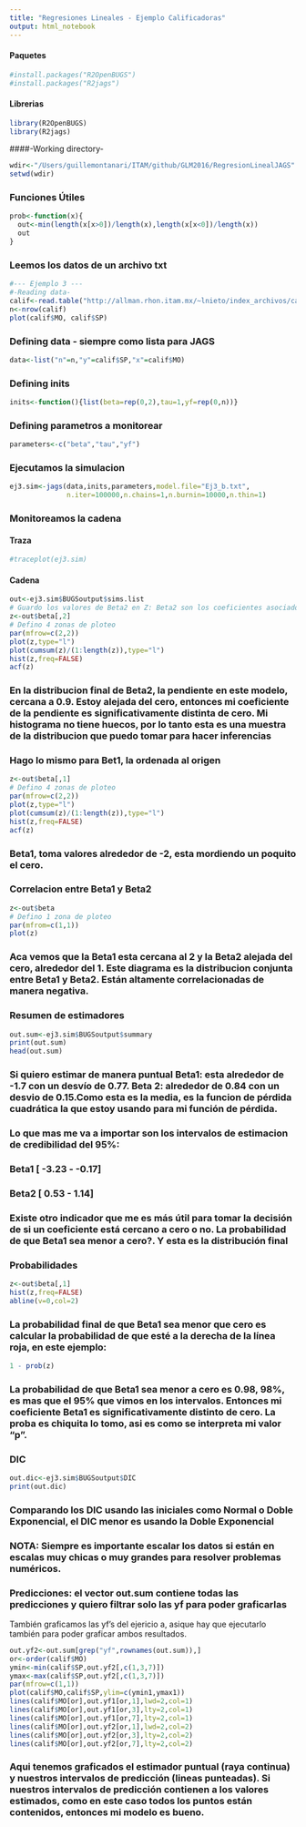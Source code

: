 ```yaml
---
title: "Regresiones Lineales - Ejemplo Calificadoras"
output: html_notebook
---
```


#### Paquetes
```r
#install.packages("R2OpenBUGS")
#install.packages("R2jags")
```

#### Librerias
```r
library(R2OpenBUGS)
library(R2jags)
```

####-Working directory-
```r
wdir<-"/Users/guillemontanari/ITAM/github/GLM2016/RegresionLinealJAGS"
setwd(wdir)
```

### Funciones Útiles
```r
prob<-function(x){
  out<-min(length(x[x>0])/length(x),length(x[x<0])/length(x))
  out
}
```

### Leemos los datos de un archivo txt
```r
#--- Ejemplo 3 ---
#-Reading data-
calif<-read.table("http://allman.rhon.itam.mx/~lnieto/index_archivos/calificaciones.txt",header=TRUE)
n<-nrow(calif)
plot(calif$MO, calif$SP)
```
### Defining data - siempre como lista para JAGS
```r
data<-list("n"=n,"y"=calif$SP,"x"=calif$MO)
```
### Defining inits
```r
inits<-function(){list(beta=rep(0,2),tau=1,yf=rep(0,n))}
```
### Defining parametros a monitorear
```r
parameters<-c("beta","tau","yf")
```
### Ejecutamos la simulacion
```r
ej3.sim<-jags(data,inits,parameters,model.file="Ej3_b.txt",
              n.iter=100000,n.chains=1,n.burnin=10000,n.thin=1)
```
### Monitoreamos la cadena
#### Traza
```r
#traceplot(ej3.sim)
```
#### Cadena
```r
out<-ej3.sim$BUGSoutput$sims.list
# Guardo los valores de Beta2 en Z: Beta2 son los coeficientes asociados a las x2 que es la pendiente
z<-out$beta[,2]
# Defino 4 zonas de ploteo
par(mfrow=c(2,2))
plot(z,type="l")
plot(cumsum(z)/(1:length(z)),type="l")
hist(z,freq=FALSE)
acf(z)
```
### En la distribucion final de Beta2, la pendiente en este modelo, cercana a 0.9. Estoy alejada del cero, entonces mi coeficiente de la pendiente es significativamente distinta de cero. Mi histograma no tiene huecos, por lo tanto esta es una muestra de la distribucion que puedo tomar para hacer inferencias

### Hago lo mismo para Bet1, la ordenada al origen
```r
z<-out$beta[,1]
# Defino 4 zonas de ploteo
par(mfrow=c(2,2))
plot(z,type="l")
plot(cumsum(z)/(1:length(z)),type="l")
hist(z,freq=FALSE)
acf(z)
```
### Beta1, toma valores alrededor de -2, esta mordiendo un poquito el cero.

### Correlacion entre Beta1 y Beta2
```r
z<-out$beta
# Defino 1 zona de ploteo
par(mfrom=c(1,1))
plot(z)
```
### Aca vemos que la Beta1 esta cercana al 2 y la Beta2 alejada del cero, alrededor del 1. Este diagrama es la distribucion conjunta entre Beta1 y Beta2. Están altamente correlacionadas de manera negativa. 


### Resumen de estimadores
```r
out.sum<-ej3.sim$BUGSoutput$summary
print(out.sum)
head(out.sum)
```
### Si quiero estimar de manera puntual Beta1: esta alrededor de -1.7 con un desvío de 0.77. Beta 2: alrededor de 0.84 con un desvio de 0.15.Como esta es la media, es la funcion de pérdida cuadrática la que estoy usando para mi función de  pérdida.

### Lo que mas me va a importar son los intervalos de estimacion de credibilidad del 95%:

### Beta1 [ -3.23 - -0.17]

### Beta2 [ 0.53 - 1.14]

### Existe otro indicador que me es más útil para tomar la decisión de si un coeficiente está cercano a cero o no.  La probabilidad de que Beta1 sea menor a cero?. Y esta es la distribución final 

### Probabilidades
```r
z<-out$beta[,1]
hist(z,freq=FALSE)
abline(v=0,col=2)
```
### La probabilidad final de que Beta1 sea menor que cero es calcular la probabilidad de que esté a la derecha de la línea roja, en este ejemplo:

```r
1 - prob(z)
```
### La probabilidad de que Beta1 sea menor a cero es 0.98, 98%, es mas que el 95% que vimos en los intervalos. Entonces mi coeficiente Beta1 es significativamente distinto de cero. La proba es chiquita lo tomo, asi es como se interpreta mi valor "p".


### DIC
```r
out.dic<-ej3.sim$BUGSoutput$DIC
print(out.dic)
```
### Comparando los DIC usando las iniciales como Normal o Doble Exponencial, el DIC menor es usando la Doble Exponencial


### NOTA: Siempre es importante escalar los datos si están en escalas muy chicas o muy grandes para resolver problemas numéricos.


### Predicciones: el vector out.sum contiene todas las predicciones y quiero filtrar solo las yf para poder graficarlas

También graficamos las yf's del ejericio a, asique hay que ejecutarlo también para poder graficar ambos resultados.

```r
out.yf2<-out.sum[grep("yf",rownames(out.sum)),]
or<-order(calif$MO)
ymin<-min(calif$SP,out.yf2[,c(1,3,7)])
ymax<-max(calif$SP,out.yf2[,c(1,3,7)])
par(mfrow=c(1,1))
plot(calif$MO,calif$SP,ylim=c(ymin1,ymax1))
lines(calif$MO[or],out.yf1[or,1],lwd=2,col=1)
lines(calif$MO[or],out.yf1[or,3],lty=2,col=1)
lines(calif$MO[or],out.yf1[or,7],lty=2,col=1)
lines(calif$MO[or],out.yf2[or,1],lwd=2,col=2)
lines(calif$MO[or],out.yf2[or,3],lty=2,col=2)
lines(calif$MO[or],out.yf2[or,7],lty=2,col=2)
```
### Aqui tenemos graficados el estimador puntual (raya continua) y nuestros intervalos de predicción (lineas punteadas). Si nuestros intervalos de predicción contienen a los valores estimados, como en este caso todos los puntos están contenidos, entonces mi modelo es bueno.
















